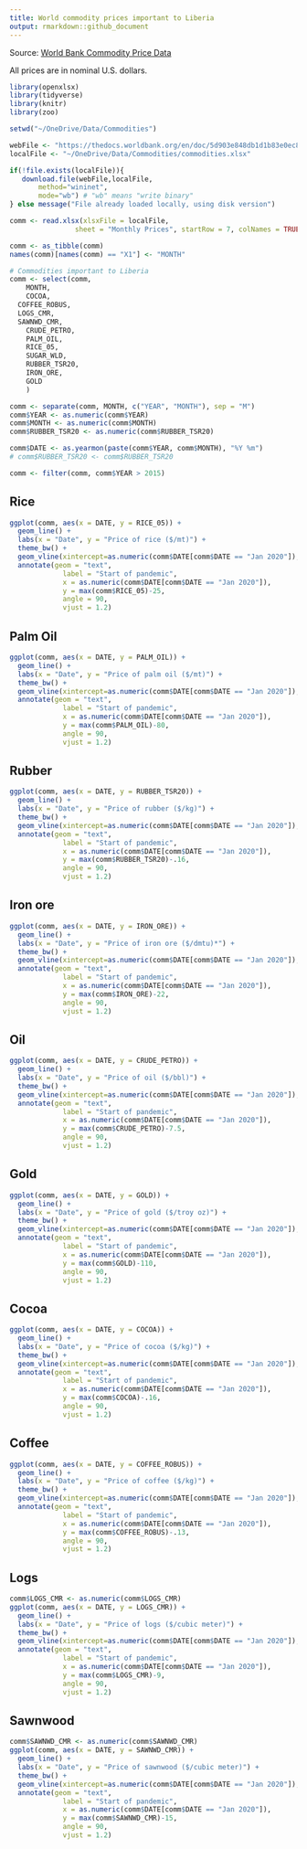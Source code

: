 ```yaml
---
title: World commodity prices important to Liberia
output: rmarkdown::github_document
---
```


Source: [World Bank Commodity Price Data](https://www.worldbank.org/en/research/commodity-markets)

All prices are in nominal U.S. dollars.

```r
library(openxlsx)
library(tidyverse)
library(knitr)
library(zoo)

setwd("~/OneDrive/Data/Commodities")

webFile <- "https://thedocs.worldbank.org/en/doc/5d903e848db1d1b83e0ec8f744e55570-0350012021/related/CMO-Historical-Data-Monthly.xlsx"
localFile <- "~/OneDrive/Data/Commodities/commodities.xlsx"

if(!file.exists(localFile)){
   download.file(webFile,localFile,
	   method="wininet", 
	   mode="wb") # "wb" means "write binary"
} else message("File already loaded locally, using disk version")

comm <- read.xlsx(xlsxFile = localFile,
                sheet = "Monthly Prices", startRow = 7, colNames = TRUE)

comm <- as_tibble(comm)
names(comm)[names(comm) == "X1"] <- "MONTH"

# Commodities important to Liberia
comm <- select(comm, 
	MONTH,
	COCOA,
  COFFEE_ROBUS,
  LOGS_CMR,
  SAWNWD_CMR,
	CRUDE_PETRO, 
	PALM_OIL,
	RICE_05,
	SUGAR_WLD,
	RUBBER_TSR20,
	IRON_ORE,
	GOLD
	)

comm <- separate(comm, MONTH, c("YEAR", "MONTH"), sep = "M")
comm$YEAR <- as.numeric(comm$YEAR)
comm$MONTH <- as.numeric(comm$MONTH)
comm$RUBBER_TSR20 <- as.numeric(comm$RUBBER_TSR20)

comm$DATE <- as.yearmon(paste(comm$YEAR, comm$MONTH), "%Y %m")
# comm$RUBBER_TSR20 <- comm$RUBBER_TSR20

comm <- filter(comm, comm$YEAR > 2015)
```

## Rice

```r
ggplot(comm, aes(x = DATE, y = RICE_05)) + 
  geom_line() +
  labs(x = "Date", y = "Price of rice ($/mt)") +
  theme_bw() + 
  geom_vline(xintercept=as.numeric(comm$DATE[comm$DATE == "Jan 2020"]), linetype=1, color="red") +
  annotate(geom = "text",
             label = "Start of pandemic",
             x = as.numeric(comm$DATE[comm$DATE == "Jan 2020"]),
             y = max(comm$RICE_05)-25,
             angle = 90, 
             vjust = 1.2)
```

## Palm Oil

```r
ggplot(comm, aes(x = DATE, y = PALM_OIL)) + 
  geom_line() +
  labs(x = "Date", y = "Price of palm oil ($/mt)") +
  theme_bw() + 
  geom_vline(xintercept=as.numeric(comm$DATE[comm$DATE == "Jan 2020"]), linetype=1, color="red") +
  annotate(geom = "text",
             label = "Start of pandemic",
             x = as.numeric(comm$DATE[comm$DATE == "Jan 2020"]),
             y = max(comm$PALM_OIL)-80,
             angle = 90, 
             vjust = 1.2)
```

## Rubber

```r
ggplot(comm, aes(x = DATE, y = RUBBER_TSR20)) + 
  geom_line() +
  labs(x = "Date", y = "Price of rubber ($/kg)") +
  theme_bw() + 
  geom_vline(xintercept=as.numeric(comm$DATE[comm$DATE == "Jan 2020"]), linetype=1, color="red") +
  annotate(geom = "text",
             label = "Start of pandemic",
             x = as.numeric(comm$DATE[comm$DATE == "Jan 2020"]),
             y = max(comm$RUBBER_TSR20)-.16,
             angle = 90, 
             vjust = 1.2)
```

## Iron ore

```r
ggplot(comm, aes(x = DATE, y = IRON_ORE)) + 
  geom_line() +
  labs(x = "Date", y = "Price of iron ore ($/dmtu)*") +
  theme_bw() + 
  geom_vline(xintercept=as.numeric(comm$DATE[comm$DATE == "Jan 2020"]), linetype=1, color="red") +
  annotate(geom = "text",
             label = "Start of pandemic",
             x = as.numeric(comm$DATE[comm$DATE == "Jan 2020"]),
             y = max(comm$IRON_ORE)-22,
             angle = 90, 
             vjust = 1.2)
```

## Oil

```r
ggplot(comm, aes(x = DATE, y = CRUDE_PETRO)) + 
  geom_line() +
  labs(x = "Date", y = "Price of oil ($/bbl)") +
  theme_bw() + 
  geom_vline(xintercept=as.numeric(comm$DATE[comm$DATE == "Jan 2020"]), linetype=1, color="red") +
  annotate(geom = "text",
             label = "Start of pandemic",
             x = as.numeric(comm$DATE[comm$DATE == "Jan 2020"]),
             y = max(comm$CRUDE_PETRO)-7.5,
             angle = 90, 
             vjust = 1.2)
```

## Gold

```r
ggplot(comm, aes(x = DATE, y = GOLD)) + 
  geom_line() +
  labs(x = "Date", y = "Price of gold ($/troy oz)") +
  theme_bw() + 
  geom_vline(xintercept=as.numeric(comm$DATE[comm$DATE == "Jan 2020"]), linetype=1, color="red") +
  annotate(geom = "text",
             label = "Start of pandemic",
             x = as.numeric(comm$DATE[comm$DATE == "Jan 2020"]),
             y = max(comm$GOLD)-110,
             angle = 90, 
             vjust = 1.2)
```

## Cocoa

```r
ggplot(comm, aes(x = DATE, y = COCOA)) + 
  geom_line() +
  labs(x = "Date", y = "Price of cocoa ($/kg)") +
  theme_bw() + 
  geom_vline(xintercept=as.numeric(comm$DATE[comm$DATE == "Jan 2020"]), linetype=1, color="red") +
  annotate(geom = "text",
             label = "Start of pandemic",
             x = as.numeric(comm$DATE[comm$DATE == "Jan 2020"]),
             y = max(comm$COCOA)-.16,
             angle = 90, 
             vjust = 1.2)
```

## Coffee

```r
ggplot(comm, aes(x = DATE, y = COFFEE_ROBUS)) + 
  geom_line() +
  labs(x = "Date", y = "Price of coffee ($/kg)") +
  theme_bw() + 
  geom_vline(xintercept=as.numeric(comm$DATE[comm$DATE == "Jan 2020"]), linetype=1, color="red") +
  annotate(geom = "text",
             label = "Start of pandemic",
             x = as.numeric(comm$DATE[comm$DATE == "Jan 2020"]),
             y = max(comm$COFFEE_ROBUS)-.13,
             angle = 90, 
             vjust = 1.2)
```

## Logs

```r
comm$LOGS_CMR <- as.numeric(comm$LOGS_CMR)
ggplot(comm, aes(x = DATE, y = LOGS_CMR)) + 
  geom_line() +
  labs(x = "Date", y = "Price of logs ($/cubic meter)") +
  theme_bw() + 
  geom_vline(xintercept=as.numeric(comm$DATE[comm$DATE == "Jan 2020"]), linetype=1, color="red") +
  annotate(geom = "text",
             label = "Start of pandemic",
             x = as.numeric(comm$DATE[comm$DATE == "Jan 2020"]),
             y = max(comm$LOGS_CMR)-9,
             angle = 90, 
             vjust = 1.2)
```

## Sawnwood

```r
comm$SAWNWD_CMR <- as.numeric(comm$SAWNWD_CMR)
ggplot(comm, aes(x = DATE, y = SAWNWD_CMR)) + 
  geom_line() +
  labs(x = "Date", y = "Price of sawnwood ($/cubic meter)") +
  theme_bw() + 
  geom_vline(xintercept=as.numeric(comm$DATE[comm$DATE == "Jan 2020"]), linetype=1, color="red") +
  annotate(geom = "text",
             label = "Start of pandemic",
             x = as.numeric(comm$DATE[comm$DATE == "Jan 2020"]),
             y = max(comm$SAWNWD_CMR)-15,
             angle = 90, 
             vjust = 1.2)
```


